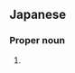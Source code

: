 ==Japanese==
{{ja-kanjitab|夏|菜}}

===Proper noun===
{{ja-pos|proper|かな}}

# {{given name|female|lang=ja|sort=かな}}